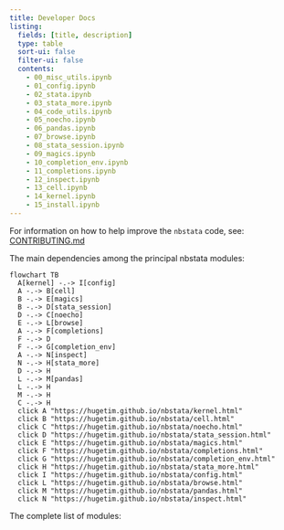 ```yaml
---
title: Developer Docs
listing:
  fields: [title, description]
  type: table
  sort-ui: false
  filter-ui: false
  contents:
    - 00_misc_utils.ipynb
    - 01_config.ipynb
    - 02_stata.ipynb
    - 03_stata_more.ipynb
    - 04_code_utils.ipynb
    - 05_noecho.ipynb
    - 06_pandas.ipynb
    - 07_browse.ipynb
    - 08_stata_session.ipynb
    - 09_magics.ipynb
    - 10_completion_env.ipynb
    - 11_completions.ipynb
    - 12_inspect.ipynb
    - 13_cell.ipynb
    - 14_kernel.ipynb
    - 15_install.ipynb
---
```

For information on how to help improve the `nbstata` code, see: [CONTRIBUTING.md](https://github.com/hugetim/nbstata/blob/master/CONTRIBUTING.md)

The main dependencies among the principal nbstata modules:
```mermaid
flowchart TB
  A[kernel] -.-> I[config]
  A -.-> B[cell]
  B -.-> E[magics]
  B -.-> D[stata_session]
  D -.-> C[noecho]
  E -.-> L[browse]
  A -.-> F[completions]
  F -.-> D
  F -.-> G[completion_env]
  A -.-> N[inspect]
  N -.-> H[stata_more]
  D -.-> H
  L -.-> M[pandas]
  L -.-> H
  M -.-> H
  C -.-> H
  click A "https://hugetim.github.io/nbstata/kernel.html"
  click B "https://hugetim.github.io/nbstata/cell.html"
  click C "https://hugetim.github.io/nbstata/noecho.html"
  click D "https://hugetim.github.io/nbstata/stata_session.html"
  click E "https://hugetim.github.io/nbstata/magics.html"
  click F "https://hugetim.github.io/nbstata/completions.html"
  click G "https://hugetim.github.io/nbstata/completion_env.html"
  click H "https://hugetim.github.io/nbstata/stata_more.html"
  click I "https://hugetim.github.io/nbstata/config.html"
  click L "https://hugetim.github.io/nbstata/browse.html"
  click M "https://hugetim.github.io/nbstata/pandas.html"
  click N "https://hugetim.github.io/nbstata/inspect.html"
```
The complete list of modules: